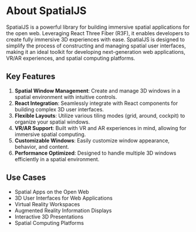 # About SpatialJS

SpatialJS is a powerful library for building immersive spatial applications for the open web. Leveraging React Three Fiber (R3F), it enables developers to create fully immersive 3D experiences with ease. SpatialJS is designed to simplify the process of constructing and managing spatial user interfaces, making it an ideal toolkit for developing next-generation web applications, VR/AR experiences, and spatial computing platforms.

## Key Features

1. **Spatial Window Management**: Create and manage 3D windows in a spatial environment with intuitive controls.
2. **React Integration**: Seamlessly integrate with React components for building complex 3D user interfaces.
3. **Flexible Layouts**: Utilize various tiling modes (grid, around, cockpit) to organize your spatial windows.
4. **VR/AR Support**: Built with VR and AR experiences in mind, allowing for immersive spatial computing.
5. **Customizable Windows**: Easily customize window appearance, behavior, and content.
6. **Performance Optimized**: Designed to handle multiple 3D windows efficiently in a spatial environment.

## Use Cases

- Spatial Apps on the Open Web
- 3D User Interfaces for Web Applications
- Virtual Reality Workspaces
- Augmented Reality Information Displays
- Interactive 3D Presentations
- Spatial Computing Platforms

